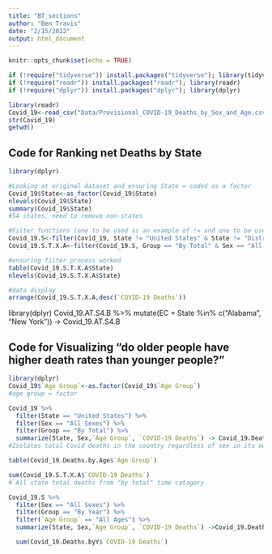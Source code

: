 ```yaml
---
title: "BT_sections"
author: "Ben Travis"
date: "2/15/2022"
output: html_document
---
```


```r
knitr::opts_chunk$set(echo = TRUE)
```

```r
if (!require("tidyverse")) install.packages("tidyverse"); library(tidyverse)
if (!require("readr")) install.packages("readr"); library(readr)
if (!require("dplyr")) install.packages("dplyr"); library(dplyr)
```

```r
library(readr)
Covid_19<-read_csv("Data/Provisional_COVID-19_Deaths_by_Sex_and_Age.csv")
str(Covid_19)
getwd()
```

## Code for Ranking net Deaths by State

```r
library(dplyr)

#Looking at original dataset and ensuring State = coded as a factor
Covid_19$State<-as_factor(Covid_19$State)
nlevels(Covid_19$State)
summary(Covid_19$State)
#54 states, need to remove non-states

#Filter functions (one to be used as an example of != and one to be used as an example of ==)
Covid_19.S<-filter(Covid_19, State != "United States" & State != "District of Columbia" & State != "New York City" & State != "Puerto Rico")
Covid_19.S.T.X.A<-filter(Covid_19.S, Group == "By Total" & Sex == "All Sexes" & `Age Group` == "All Ages")

#ensuring filter process worked
table(Covid_19.S.T.X.A$State)
nlevels(Covid_19.S.T.X.A$State)

#data display
arrange(Covid_19.S.T.X.A,desc(`COVID-19 Deaths`))
```



library(dplyr)
Covid_19.AT.S4.B %>%
  mutate(EC = State %in% c("Alabama", "New York")) -> Covid_19.AT.S4.B


## Code for Visualizing "do older people have higher death rates than younger people?"
```r
library(dplyr)
Covid_19$`Age Group`<-as.factor(Covid_19$`Age Group`)
#age group = factor

Covid_19 %>%
  filter(State == "United States") %>%
  filter(Sex == "All Sexes") %>%
  filter(Group == "By Total") %>%
  summarize(State, Sex,`Age Group`, `COVID-19 Deaths`) -> Covid_19.Deaths.by.Age
#Isolates total Covid deaths in the country regardless of sex in its own Data set (filter and sumarize function example)

table(Covid_19.Deaths.by.Age$`Age Group`)


```



```r
sum(Covid_19.S.T.X.A$`COVID-19 Deaths`)
# All state total deaths from "by total" time catagory

Covid_19.S %>%
  filter(Sex == "All Sexes") %>%
  filter(Group == "By Year") %>%
  filter(`Age Group` == "All Ages") %>%
  summarize(State, Sex,`Age Group`, `COVID-19 Deaths`) ->Covid_19.Deaths.byY

  sum(Covid_19.Deaths.byY$`COVID-19 Deaths`)


```









